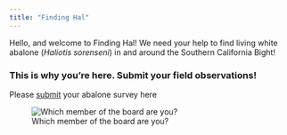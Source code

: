 ```yaml
---
title: "Finding Hal"
---
```


Hello, and welcome to Finding Hal! We need your help to find living
white abalone (*Haliotis sorenseni*) in and around the Southern California Bight!


### This is why you're here. Submit your field observations!
Please [submit](./submit.html) your abalone survey here

![Which member of the board are you?](/Users/PikesStuff/github/findinghal/images/boards.jpg)